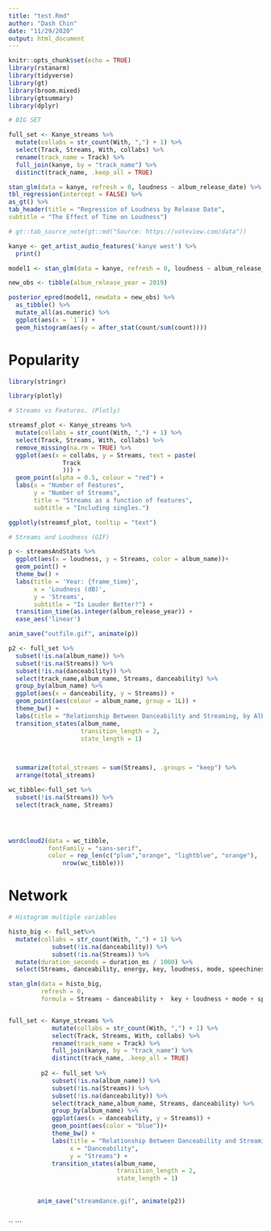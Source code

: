 ```yaml
---
title: "test.Rmd"
author: "Dash Chin"
date: "11/29/2020"
output: html_document
---
```


```r
knitr::opts_chunk$set(echo = TRUE)
library(rstanarm) 
library(tidyverse)
library(gt)
library(broom.mixed)
library(gtsummary) 
library(dplyr)
```


``` r

# BIG SET

full_set <- Kanye_streams %>% 
  mutate(collabs = str_count(With, ",") + 1) %>%  
  select(Track, Streams, With, collabs) %>%  
  rename(track_name = Track) %>%  
  full_join(kanye, by = "track_name") %>%  
  distinct(track_name, .keep_all = TRUE) 
```


```r
stan_glm(data = kanye, refresh = 0, loudness ~ album_release_date) %>%
tbl_regression(intercept = FALSE) %>%
as_gt() %>%
tab_header(title = "Regression of Loudness by Release Date",
subtitle = "The Effect of Time on Loudness") 

# gt::tab_source_note(gt::md("Source: https://voteview.com/data"))
```
```r
kanye <- get_artist_audio_features('kanye west') %>%  
  print()

model1 <- stan_glm(data = kanye, refresh = 0, loudness ~ album_release_year) 

new_obs <- tibble(album_release_year = 2019)

posterior_epred(model1, newdata = new_obs) %>%  
  as_tibble() %>%  
  mutate_all(as.numeric) %>%  
  ggplot(aes(x = `1`)) + 
  geom_histogram(aes(y = after_stat(count/sum(count))))


```

# Popularity

```r


library(stringr)

library(plotly)

# Streams vs Features. (Plotly)

streamsf_plot <- Kanye_streams %>% 
  mutate(collabs = str_count(With, ",") + 1) %>%  
  select(Track, Streams, With, collabs) %>% 
  remove_missing(na.rm = TRUE) %>% 
  ggplot(aes(x = collabs, y = Streams, text = paste(
               Track 
               ))) + 
  geom_point(alpha = 0.5, colour = "red") + 
  labs(x = "Number of Features", 
       y = "Number of Streams", 
       title = "Streams as a function of features", 
       subtitle = "Including singles.")

ggplotly(streamsf_plot, tooltip = "text")

```




``` r

# Streams and Loudness (GIF)

p <- streamsAndStats %>%  
  ggplot(aes(x = loudness, y = Streams, color = album_name))+ 
  geom_point() +
  theme_bw() + 
  labs(title = 'Year: {frame_time}', 
       x = 'Loudness (dB)', 
       y = 'Streams',
       subtitle = "Is Louder Better?") +
  transition_time(as.integer(album_release_year)) +  
  ease_aes('linear')  

anim_save("outfile.gif", animate(p))

```


```r

p2 <- full_set %>%  
  subset(!is.na(album_name)) %>%  
  subset(!is.na(Streams)) %>% 
  subset(!is.na(danceability)) %>%
  select(track_name,album_name, Streams, danceability) %>%  
  group_by(album_name) %>% 
  ggplot(aes(x = danceability, y = Streams)) +
  geom_point(aes(colour = album_name, group = 1L)) +
  theme_bw() + 
  labs(title = "Relationship Between Danceability and Streaming, by Album", x = "Danceability", y = "Streams") +
  transition_states(album_name,
                    transition_length = 2,
                    state_length = 1) 


  
  summarize(total_streams = sum(Streams), .groups = "keep") %>%  
  arrange(total_streams) 

```
```r

wc_tibble<-full_set %>%  
  subset(!is.na(Streams)) %>%    
  select(track_name, Streams)




wordcloud2(data = wc_tibble, 
           fontFamily = "sans-serif", 
           color = rep_len(c("plum","orange", "lightblue", "orange"), 
               nrow(wc_tibble)))
```


# Network 

```r

# Histogram multiple variables  

histo_big <- full_set%>% 
  mutate(collabs = str_count(With, ",") + 1) %>% 
            subset(!is.na(danceability)) %>%
            subset(!is.na(Streams)) %>%
  mutate(duration_seconds = duration_ms / 1000) %>% 
  select(Streams, danceability, energy, key, loudness, mode, speechiness, acousticness, instrumentalness, liveness, tempo, duration_seconds, duration_ms) 

stan_glm(data = histo_big, 
         refresh = 0, 
         formula = Streams ~ danceability +  key + loudness + mode + speechiness + acousticness  + liveness + tempo + duration_ms)



```


```r
full_set <- Kanye_streams %>% 
            mutate(collabs = str_count(With, ",") + 1) %>%  
            select(Track, Streams, With, collabs) %>%  
            rename(track_name = Track) %>%  
            full_join(kanye, by = "track_name") %>%  
            distinct(track_name, .keep_all = TRUE) 
        
         p2 <- full_set %>%  
            subset(!is.na(album_name)) %>%  
            subset(!is.na(Streams)) %>% 
            subset(!is.na(danceability)) %>%
            select(track_name,album_name, Streams, danceability) %>%  
            group_by(album_name) %>% 
            ggplot(aes(x = danceability, y = Streams)) +
            geom_point(aes(color = "blue"))+
            theme_bw() + 
            labs(title = "Relationship Between Danceability and Streaming, by Album", 
                 x = "Danceability", 
                 y = "Streams") +
            transition_states(album_name,
                              transition_length = 2,
                              state_length = 1)
        
        
        anim_save("streamdance.gif", animate(p2))
        
```

``
```

